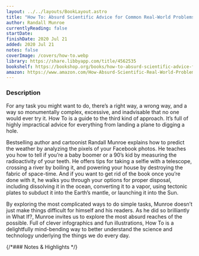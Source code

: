 ```yaml
---
layout: ../../layouts/BookLayout.astro
title: "How To: Absurd Scientific Advice for Common Real-World Problems"
author: Randall Munroe
currentlyReading: false
startDate: 
finishDate: 2020 Jul 21
added: 2020 Jul 21
notes: false
coverImage: /covers/how-to.webp
library: https://share.libbyapp.com/title/4562535
bookshelf: https://bookshop.org/books/how-to-absurd-scientific-advice-for-common-real-world-problems/9780525537090
amazon: https://www.amazon.com/How-Absurd-Scientific-Real-World-Problems/dp/0525537090
---
```


<ReadingTime
  startDate  = {frontmatter.startDate}
  finishDate = {frontmatter.finishDate}
/>

### Description
For any task you might want to do, there’s a right way, a wrong way, and a way so monumentally complex, excessive, and inadvisable that no one would ever try it. How To is a guide to the third kind of approach. It’s full of highly impractical advice for everything from landing a plane to digging a hole.

Bestselling author and cartoonist Randall Munroe explains how to predict the weather by analyzing the pixels of your Facebook photos. He teaches you how to tell if you’re a baby boomer or a 90’s kid by measuring the radioactivity of your teeth. He offers tips for taking a selfie with a telescope, crossing a river by boiling it, and powering your house by destroying the fabric of space-time. And if you want to get rid of the book once you’re done with it, he walks you through your options for proper disposal, including dissolving it in the ocean, converting it to a vapor, using tectonic plates to subduct it into the Earth’s mantle, or launching it into the Sun.

By exploring the most complicated ways to do simple tasks, Munroe doesn’t just make things difficult for himself and his readers. As he did so brilliantly in What If?, Munroe invites us to explore the most absurd reaches of the possible. Full of clever infographics and fun illustrations, How To is a delightfully mind-bending way to better understand the science and technology underlying the things we do every day.

{/*### Notes & Highlights */}

<BuyBook
  library   = {frontmatter.library}
  bookshelf = {frontmatter.bookshelf}
  amazon    = {frontmatter.amazon}
/>
